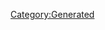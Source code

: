{{Database/Music/MusicInfo
 |ID=66
 |Cov=64
 |Cd=10
 |Nam=64
 |Div=64
 |Ma=2
 |SerieId=2
 |SerieLogoId=2
 |WavId=64
 |VariationId=0
 |Dsc=64
 |Strt=10
 |ValkyrieBattle=1
 |ValkyrieIntro=1
 |ValkyrieIntroSky=1
 |DivaSolo=1
 |DivaMulti=1
 |Exp=2
}}
[[Category:Generated]]
